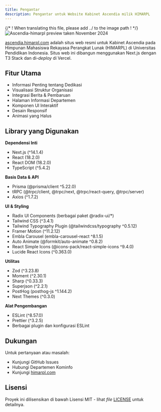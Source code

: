 ```yaml
---
title: Pengantar
description: Pengantar untuk Website Kabinet Ascendia milik HIMARPL 
---
```


{/* ! When translating this file, please add ../ to the image path ! */}
![Ascendia-himarpl preview taken November 2024](../../../../assets/preview/ascendia-himarpl.png)

[ascendia.himarpl.com](https://ascendia.himarpl.com) adalah situs web resmi untuk Kabinet Ascendia pada Himpunan Mahasiswa Rekayasa Perangkat Lunak (HIMARPL) di Universitas Pendidikan Indonesia. Situs web ini dibangun menggunakan Next.js dengan T3 Stack dan di-_deploy_ di Vercel.

## Fitur Utama

- Informasi Penting tentang Dedikasi
- Visualisasi Struktur Organisasi
- Integrasi Berita & Pembaruan
- Halaman Informasi Departemen
- Komponen UI Interaktif
- Desain Responsif
- Animasi yang Halus

## Library yang Digunakan

**Dependensi Inti**
  - Next.js (^14.1.4)
  - React (18.2.0)
  - React DOM (18.2.0)
  - TypeScript (^5.4.2)

**Basis Data & API**
  - Prisma (@prisma/client ^5.22.0)
  - tRPC (@trpc/client, @trpc/next, @trpc/react-query, @trpc/server)
  - Axios (^1.7.2)

**UI & Styling**
  - Radix UI Components (berbagai paket @radix-ui/*)
  - Tailwind CSS (^3.4.1)
  - Tailwind Typography Plugin (@tailwindcss/typography ^0.5.12)
  - Framer Motion (^11.2.12)
  - Embla Carousel (embla-carousel-react ^8.1.5)
  - Auto Animate (@formkit/auto-animate ^0.8.2)
  - React Simple Icons (@icons-pack/react-simple-icons ^9.4.0)
  - Lucide React Icons (^0.363.0)

**Utilitas**
  - Zod (^3.23.8)
  - Moment (^2.30.1)
  - Sharp (^0.33.3)
  - Superjson (^2.2.1)
  - PostHog (posthog-js ^1.144.2)
  - Next Themes (^0.3.0)

**Alat Pengembangan**
  - ESLint (^8.57.0)
  - Prettier (^3.2.5)
  - Berbagai plugin dan konfigurasi ESLint

## Dukungan

Untuk pertanyaan atau masalah:

- Kunjungi GitHub Issues
- Hubungi Departemen Kominfo
- Kunjungi [himarpl.com](https://www.himarpl.com)

## Lisensi

Proyek ini dilisensikan di bawah Lisensi MIT - lihat _file_ [LICENSE](https://github.com/himarplupi/ascendia-himarpl/blob/main/LICENSE) untuk detailnya.
